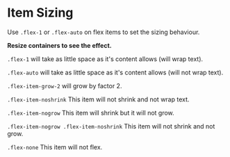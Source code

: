 

<Meta title={getTitle(__filename)} />

# Item Sizing

Use `.flex-1` or `.flex-auto` on flex items to set the sizing behaviour.

**Resize containers to see the effect.**

`.flex-1` will take as little space as it's content allows (will wrap text).

<div className="border p-2 rounded bg-weak" style={{ width: '320px', resize: 'both', overflow: 'auto' }}>
    <Story id="css-utilities-flexbox-sizing--flex-1" />
</div>

`.flex-auto` will take as little space as it's content allows (will not wrap text).

<div className="border p-2 rounded bg-weak" style={{ width: '320px', resize: 'both', overflow: 'auto' }}>
    <Story id="css-utilities-flexbox-sizing--flex-auto" />
</div>

`.flex-item-grow-2` will grow by factor 2.

<div className="border p-2 rounded bg-weak" style={{ width: '320px', resize: 'both', overflow: 'auto' }}>
    <Story id="css-utilities-flexbox-sizing--flex-item-grow" />
</div>

`.flex-item-noshrink` This item will not shrink and not wrap text.

<div className="border p-2 rounded bg-weak" style={{ width: '320px', resize: 'both', overflow: 'auto' }}>
    <Story id="css-utilities-flexbox-sizing--flex-item-no-shrink" />
</div>

`.flex-item-nogrow` This item will shrink but it will not grow.

<div className="border p-2 rounded bg-weak" style={{ width: '320px', resize: 'both', overflow: 'auto' }}>
    <Story id="css-utilities-flexbox-sizing--flex-item-no-grow" />
</div>

`.flex-item-nogrow .flex-item-noshrink` This item will not shrink and not grow.

<div className="border p-2 rounded bg-weak" style={{ width: '320px', resize: 'both', overflow: 'auto' }}>
    <Story id="css-utilities-flexbox-sizing--flex-item-no-grow-no-shrink" />
</div>

`.flex-none` This item will not flex.

<div className="border p-2 rounded bg-weak" style={{ width: '320px', resize: 'both', overflow: 'auto' }}>
    <Story id="css-utilities-flexbox-sizing--flex-item-no-flex" />
</div>

<div class="hidden">
    <Primary />
</div>
